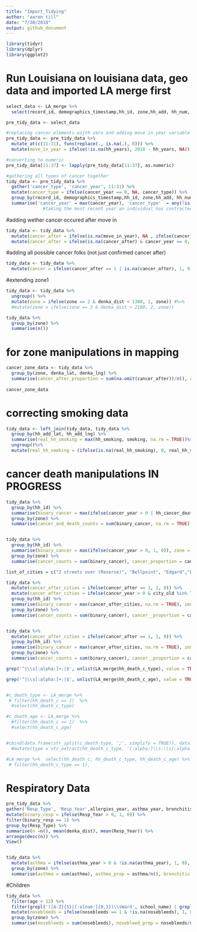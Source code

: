 ```yaml
---
title: "Import_Tidying"
author: "aaron till"
date: "7/30/2018"
output: github_document
---
```

```r

library(tidyr)
library(dplyr)
library(ggplot2)


```




# Run Louisiana on louisiana data, geo data and imported LA merge first
```r

select_data <- LA_merge %>%
  select(record_id, demographics_timestamp,hh_id, zone,hh_add, hh_num, age, sex, resident, hh_years, contains('_c_yr'), -contains('vague'), -contains('notes'), denka_dist,denka_lat, denka_lng, hh_add_lng, hh_add_lat, denka_dist, hh_smoking, smoking, contains('death_c'), allergies_year, asthma_year, bronchitis_year, sinus_year, city_old, school_name, nosebleeds, headaches, hh_cancer_death_d)

```


```r

pre_tidy_data <- select_data 

#replacing cancer elements wijth zero and adding move in year variable
pre_tidy_data <- pre_tidy_data %>%
  mutate_at(c(11:31), funs(replace(., is.na(.), 0))) %>%
  mutate(move_in_year = ifelse(!is.na(hh_years), 2018 - hh_years, NA))

#converting to numeric
pre_tidy_data[11:37] <- lapply(pre_tidy_data[11:37], as.numeric)

```

```r

#gathering all types of cancer together
tidy_data <- pre_tidy_data %>%
  gather('cancer_type', 'cancer_year', 11:31) %>%
  mutate(cancer_type = ifelse(cancer_year == 0, NA, cancer_type)) %>% 
  group_by(record_id, demographics_timestamp,hh_id, zone,hh_add, hh_num, age, sex,move_in_year, resident, hh_years, denka_dist, denka_lat, denka_lng, hh_add_lat, hh_add_lng, hh_smoking, smoking, hh_death_c, hh_death_c_type, hh_death_c_sex, hh_death_c_age, hh_death_c_year, allergies_year, asthma_year, bronchitis_year, sinus_year, city_old, school_name, nosebleeds, headaches, hh_cancer_death_d) %>%
  summarise('cancer_year' = max(cancer_year), 'cancer_type'  = any(!is.na(cancer_type))) %>% ungroup()#), first(cancer_type), NA)) 
              #taking the most recent year an individual has contracted cancer
```

#adding wether cancer occured after move in

```r
tidy_data <- tidy_data %>%
  mutate(cancer_after = ifelse(is.na(move_in_year), NA , ifelse(cancer_year >= move_in_year,1, 0))) %>%
  mutate(cancer_after = ifelse(is.na(cancer_after) & cancer_year == 0, 0, cancer_after))

```

#adding all possible cancer folks (not just confirmed cancer after)
```r
tidy_data <- tidy_data %>%
  mutate(cancer = ifelse(cancer_after == 1 | is.na(cancer_after), 1, 0))


```



#extending zone1

```r

tidy_data <- tidy_data %>%
  ungroup() %>%
  mutate(zone = ifelse(zone == 2 & denka_dist < 1300, 1, zone)) #%>%
  #mutate(zone = ifelse(zone == 3 & denka_dist < 2100, 2, zone))


```


```r

tidy_data %>%
  group_by(zone) %>%
  summarise(n())


```
# for zone manipulations in mapping 
```r

cancer_zone_data <- tidy_data %>%
  group_by(zone, denka_lat, denka_lng) %>%
  summarise(cancer_after_proportion = sum(na.omit(cancer_after))/n(), cancer_proportion = sum(na.omit(cancer))/n(),  n(), max_lat = max(hh_add_lat), min_lat = min(hh_add_lat),max_lng = max(hh_add_lng), min_lng = min(hh_add_lng))
 
cancer_zone_data


```

# correcting smoking data
```r

tidy_data <- left_join(tidy_data, tidy_data %>%
  group_by(hh_add_lat, hh_add_lng) %>%
  summarise(real_hh_smoking = max(hh_smoking, smoking, na.rm = TRUE))%>%
  ungroup()%>%
  mutate(real_hh_smoking = (ifelse(is.na(real_hh_smoking), 0, real_hh_smoking))))


```



# cancer death manipulations IN PROGRESS


```r

tidy_data %>%
  group_by(hh_id) %>%
  summarise(binary_cancer = max(ifelse(cancer_year > 0 | hh_cancer_death_d == 1, 1, 0)), zone = max(zone)) %>%
  group_by(zone) %>%
  summarise(cancer_and_death_counts = sum(binary_cancer, na.rm = TRUE), cancer_and_death_proportion = cancer_and_death_counts/n())


tidy_data %>%
  group_by(hh_id) %>%
  summarise(binary_cancer = max(ifelse(cancer_year > 0, 1, 0)), zone = max(zone)) %>%
  group_by(zone) %>%
  summarise(cancer_counts = sum(binary_cancer), cancer_proportion = cancer_counts/n())

list_of_cities = c("2 streets over (Reserve)", "Bellpoint", "Edgard","Edgard, St Johns", "La Place", "Laplace", "LaPlace", "on 26th St., Reserve", "Reserve", "Reserve (next door)", "Reserve and Laplace",  "St John Parish", "St. John's Parish", "St. Johns the Baptist Parish", "West Bank")

tidy_data %>%
  mutate(cancer_after_cities = ifelse(cancer_after == 1, 1, 0)) %>%
  mutate(cancer_after_cities = ifelse(cancer_year > 0 & city_old %in% list_of_cities, 1, cancer_after_cities)) %>% 
  group_by(hh_id) %>%
  summarise(binary_cancer = max(cancer_after_cities, na.rm = TRUE), zone = max(zone)) %>%
  group_by(zone) %>%
  summarise(cancer_counts = sum(binary_cancer), cancer__proportion = cancer_counts/n())


tidy_data %>%
  mutate(cancer_after_cities = ifelse(cancer_after == 1, 1, 0)) %>%
  group_by(hh_id) %>%
  summarise(binary_cancer = max(cancer_after_cities, na.rm = TRUE), zone = max(zone)) %>%
  group_by(zone) %>%
  summarise(cancer_counts = sum(binary_cancer), cancer__proportion = cancer_counts/n())


```

```r
grep('^|\\s[:alpha:]+;|$', unlist(LA_merge$hh_death_c_type), value = TRUE)

grep('^|\\s[:alpha:]+;|$', unlist(LA_merge$hh_death_c_age), value = TRUE)


#c_death_type <- LA_merge %>%
 # filter(hh_death_c == 1)  %>%
  #select(hh_death_c_type)

#c_death_age <- LA_merge %>%
  #filter(hh_death_c == 1)  %>%
  #select(hh_death_c_age)


#cbind(data.frame(str_split(c_death_type, ';', simplify = TRUE)), data.frame(str_split(c_death_age, ';', simplify = TRUE)))
  #mutate(type = str_extract(hh_death_c_type, '[:alpha:]\\s:\\s[:alpha:]'))

#LA_merge %>%  select(hh_death_c, hh_death_c_type, hh_death_c_age) %>%
 # filter(hh_death_c_type == 1), 

```

# Respiratory Data


```r
pre_tidy_data %>%
gather('Resp_Type', 'Resp_Year',allergies_year, asthma_year, bronchitis_year, sinus_year) %>%
mutate(binary_resp = ifelse(Resp_Year > 0, 1, 0)) %>%
filter(binary_resp == 1) %>%
group_by(Resp_Type) %>%
summarise(n =n(), mean(denka_dist), mean(Resp_Year)) %>%
arrange(desc(n)) %>%
View()


tidy_data %>%
  mutate(asthma = ifelse(asthma_year > 0 & !is.na(asthma_year), 1, 0), bronchitis = ifelse(bronchitis_year > 0 & !is.na(bronchitis_year), 1, 0), sinus = ifelse(sinus_year > 0 & !is.na(sinus_year), 1, 0))%>%
  group_by(zone) %>%
  summarise(asthma = sum(asthma), asthma_prop = asthma/n(), bronchitis = sum(bronchitis), bronchitis_prop = bronchitis/n(), sinus = sum(sinus), sinus_prop = sinus/n())


```

#Children

```r

tidy_data %>%
  filter(age < 12) %>%
  filter(grepl('([A-Z]{5}|[:alnum:]{0,3})\\sWard', school_name) | grepl('E([^\\s]{0,1}|ast)\\sS[^\\s]{1,4}\\sJ', school_name)) %>%
  mutate(nosebleeds = ifelse(nosebleeds == 1 & !is.na(nosebleeds), 1, 0), headaches = ifelse(headaches == 1  & !is.na(headaches), 1, 0)) %>%
  group_by(zone) %>%
  summarise(nosebleeds = sum(nosebleeds), nosebleed_prop = nosebleeds/n(), headaches = sum(headaches), headache_prop = headaches/n(), n())


```